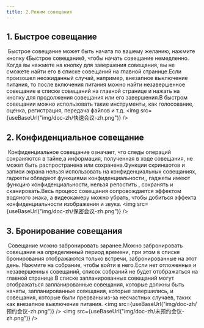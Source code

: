 ```yaml
---
title: 2.Режим совещания
---
```




## 1. Быстрое совещание

​         Быстрое совещание может быть начата по вашему желанию, нажмите кнопку 《Быстрое совещание》, чтобы начать совещание немедленно. Когда вы нажмете на кнопку для завершения совещания, вы не сможете найти его в списке совещаний на главной странице.Если произошел неожиданный случай, например, внезапное выключение питания, 
то после включения питания можно найти незавершенное совещание в списке совещаний на главной странице и нажать на кнопку для продолжения совещания или его завершения.В быстром совещании можно использовать такие инструменты, как голосование, оценка, регистрация, передача файлов и т.д.
<img  src={useBaseUrl("img/doc-zh/快速会议-zh.png")} />

## 2. Конфиденциальное совещание

​        Конфиденциальное совещание означает, что следы операций сохраняются в тайне,а информация, полученная в ходе совещания, не может быть распространенa или сохранена.Функции скриншотов и записи экрана  нельзя использовать на конфиденциальных совещаниях, гаджеты обладают функциями конфиденциальности,, гаджеты имеют функцию конфиденциальности, нельзя репостить , сохранять и  сканировать.Весь процесс совещания сопровождается эффектом водяного знака,  а видеокамеру можно убрать, чтобы добиться эффекта конфиденциальности изображения и звука.
<img  src={useBaseUrl("img/doc-zh/保密会议-zh.png")} />

## 3. Бронирование совещания

​         Совещание можно забронировать заранее.Можно забронировать совещание на определенный период времени, при этом в списке бронирования отображаются только встречи, забронированные на этот день. Нажмите на собрание, чтобы войти в него.Если нет отложенных и незавершенных совещаний, список собраний не будет отображаться на главной странице.В списке запланированных совещаний могут отображаться запланированные совещания, которые должны быть начаты, запланированные совещания, которые завершились, и совещания, которые были прерваны из-за несчастных случаев, таких как  внезапное выключение питания.
<img  src={useBaseUrl("img/doc-zh/预约会议-zh.png")} />
<img  src={useBaseUrl("img/doc-zh/未预约会议-zh.png")} />
